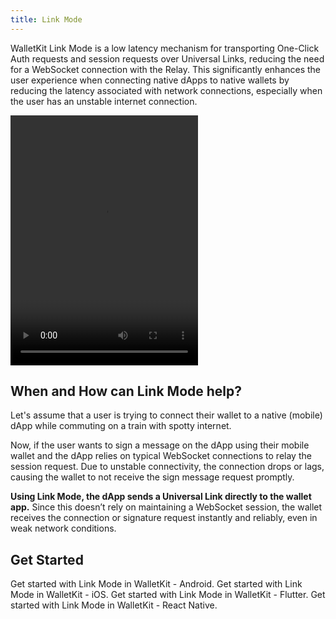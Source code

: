 ```yaml
---
title: Link Mode
---
```


WalletKit Link Mode is a low latency mechanism for transporting One-Click Auth requests and session requests over Universal Links, reducing the need for a WebSocket connection with the Relay. This significantly enhances the user experience when connecting native dApps to native wallets by reducing the latency associated with network connections, especially when the user has an unstable internet connection.

<Frame caption="Link Mode in action">
<video
  controls
  src="/images/link-mode.mp4"
  height="400" width="300"
></video>
</Frame>

## When and How can Link Mode help?

Let's assume that a user is trying to connect their wallet to a native (mobile) dApp while commuting on a train with spotty internet.

Now, if the user wants to sign a message on the dApp using their mobile wallet and the dApp relies on typical WebSocket connections to relay the session request. Due to unstable connectivity, the connection drops or lags, causing the wallet to not receive the sign message request promptly.

**Using Link Mode, the dApp sends a Universal Link directly to the wallet app.** Since this doesn’t rely on maintaining a WebSocket session, the wallet receives the connection or signature request instantly and reliably, even in weak network conditions.

## Get Started

<CardGroup cols={2}>
    <Card title="Android" icon="android" href="/walletkit/android/link-mode">
        Get started with Link Mode in WalletKit - Android.
    </Card>
    <Card title="iOS" icon="apple" href="/walletkit/ios/link-mode">
        Get started with Link Mode in WalletKit - iOS.
    </Card>
    <Card title="Flutter" icon="flutter" href="/walletkit/flutter/link-mode">
        Get started with Link Mode in WalletKit - Flutter.
    </Card>
    <Card title="React Native" icon="react" href="/walletkit/react-native/link-mode">
        Get started with Link Mode in WalletKit - React Native.
    </Card>
</CardGroup>
